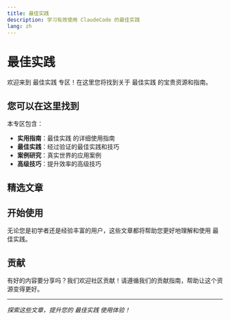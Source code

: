 ```yaml
---
title: 最佳实践
description: 学习有效使用 ClaudeCode 的最佳实践
lang: zh
---
```


# 最佳实践

欢迎来到 最佳实践 专区！在这里您将找到关于 最佳实践 的宝贵资源和指南。

## 您可以在这里找到

本专区包含：

- **实用指南**：最佳实践 的详细使用指南
- **最佳实践**：经过验证的最佳实践和技巧
- **案例研究**：真实世界的应用案例
- **高级技巧**：提升效率的高级技巧

## 精选文章

<Cards>
  <Card 
    title="99.9% AI 驱动开发：全面实施指南" 
    description="通过系统化实践、先进工具和经过验证的架构模式，学习如何实现近乎完全的 AI 开发自动化，从而实现快速、高质量的代码交付。"
    href="/docs/zh/best-practices/99-percent-ai-development-comprehensive-guide" 
  />
  <Card 
    title="我如何使用 Claude Code（+ 我的最佳技巧）" 
    description="来自 Cursor 高级用户的全面指南，讲述如何切换到 Claude Code，包括实用技巧、工作流程优化和真实使用模式。"
    href="/docs/zh/best-practices/builder-claude-code" 
  />
  <Card 
    title="Cal Rueb 的 Claude Code 最佳实践" 
    description="来自 Anthropic 技术团队成员 Cal Rueb 的 Claude Code 最佳实践分享，涵盖从基础设置到高级技巧的完整指南。"
    href="/docs/zh/best-practices/cal-rueb-claude-code-best-practices" 
  />
  <Card 
    title="Claude Code 最佳实践" 
    description="使用 Claude Code 进行有效代理式编码的最佳实践。"
    href="/docs/zh/best-practices/claude-code-best-practices" 
  />
  <Card 
    title="把随机对话变成可复现的产线：Claude Code 高阶实战指南" 
    description="将混乱的 AI 辅助开发转化为结构化的文档先行、差异驱动工作流，通过系统化规划和执行实现可预测的结果。"
    href="/docs/zh/best-practices/claude-code-production-workflow" 
  />
  <Card 
    title="掌握 Claude Code 的 33 个必知设置技巧" 
    description="通过 33 个基础到高级的技巧全面掌握 Claude Code，涵盖快捷键、提示技巧、MCP 服务器、项目规则和自动化钩子。从新手到专家级生产力的完整指南。"
    href="/docs/zh/best-practices/claude-code-setup-tips" 
  />
  <Card 
    title="一个半月高强度 Claude Code 使用后感受" 
    description="一个半月高强度使用 Claude Code 的个人体验和见解"
    href="/docs/zh/best-practices/onevcat-claude-code-experience" 
  />
  <Card 
    title="使用 Claude Code 的六周回顾" 
    description="在生产开发中使用 Claude Code 六周后的回顾与思考"
    href="/docs/zh/best-practices/six-weeks-of-claude-code" 
  />
  <Card 
    title="我如何使用 Claude Code" 
    description="一份关于有效 Claude Code 使用模式的综合指南，从线程管理到 MCP 服务器、规划模式和 AI 辅助开发的生产力技巧。"
    href="/docs/zh/best-practices/how-i-use-claude-code" 
  />
  <Card 
    title="使用 Claude 生产真实代码的实战笔记" 
    description="一份关于 AI 辅助开发在生产环境中真正有效的综合指南。学习三种 vibe-coding 模式、基础设施设置，以及人类编写测试的神圣规则。"
    href="/docs/zh/best-practices/field-notes-shipping-real-code-claude" 
  />
  <Card 
    title="Claude Code 就是我的电脑" 
    description="深入探讨如何在无提示模式下使用 Claude Code 进行日常开发任务。学习如何利用 AI 进行内容发布、代码提取、自动化和系统管理。"
    href="/docs/zh/best-practices/claude-code-is-my-computer" 
  />
  <Card 
    title="Andrej Karpathy 谈 LLM 辅助编程的演进：哲学与实践的融合" 
    description="AI 传奇人物 Andrej Karpathy 对多层次 LLM 编程工作流的深度洞察，结合实用的 Claude Code 技巧和策略，探索最佳 AI 辅助开发方案。"
    href="/docs/zh/best-practices/karpathy-llm-coding-evolution" 
  />
</Cards>

## 开始使用

无论您是初学者还是经验丰富的用户，这些文章都将帮助您更好地理解和使用 最佳实践。

## 贡献

有好的内容要分享吗？我们欢迎社区贡献！请遵循我们的贡献指南，帮助让这个资源变得更好。

---

*探索这些文章，提升您的 最佳实践 使用体验！*